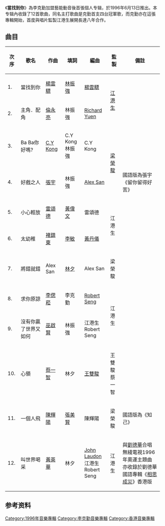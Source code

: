 {{Album infobox | <!-- See Wikipedia:WikiProject_Albums -->
|  Name        = 當找到你
|  Type        = 專輯
|  Artist      = [[李克勤|李克勤]]
|  Cover       = 
|  Background  = 
|  Released    = 1996年6月13日
|  Recorded    = 1996年3月
|  Genre       = 粵語流行
|  Length      = 
|  Label       = [[藝能動音|藝能動音]]
|  Number      =
|  Producer    =
|  Reviews     = 
|  Last album  = [[三次元空間|三次元空間]]<br />（1996年）
|  This album  = 當找到你（1996年6月13日）
|  Next album  = [[尋最|尋最]]<br />（1996年11月30日）
}}
《'''當找到你'''》為李克勤加盟藝能動音後首張個人专辑，於1996年6月13日推出。本专辑內收錄了12首歌曲，同名主打歌曲是克勤首支四台冠軍歌，而克勤亦在這張專輯開始，首度與唱片監製江港生展開長達八年合作。

==曲目==
{| class="wikitable" width="100%"
|-
!次序
!歌名
!作曲
!填詞
!編曲
!監製
!備註
|-
| 1. || 當找到你 || [[楊雲驃|楊雲驃]] || [[林振強|林振強]] || [[楊雲驃|楊雲驃]] || rowspan="2" |[[江港生|江港生]]  ||    
|-
| 2. || 主角．配角 || [[倫永亮|倫永亮]] || 林振強 || [[袁卓繁|Richard Yuen]] || 
|-
| 3. || Ba Ba你好嗎? || [[江志仁|C.Y Kong]] || C.Y Kong<br>林振強|| C.Y Kong || rowspan="2" |[[梁榮駿|梁榮駿]]  ||
|-
| 4. || 好戲之人 || [[張宇|張宇]] || 林振強 || [[辛偉力|Alex San]] || 國語版為張宇《留你留得好苦》 
|-
| 5. || 小心輕放 || [[雷頌德|雷頌德]] || [[黃偉文|黃偉文]] || 雷頌德 || rowspan="2" |江港生  ||    
|-
| 6. || 太幼稚 || [[褚鎮東|褚鎮東]] || [[李敏|李敏]] || [[黃丹儀|黃丹儀]] || 
|-
| 7. || 將錯就錯 || Alex San || [[林夕|林夕]] || Alex San || 梁榮駿  ||
|-
| 8. || 求你原諒 || [[李偲菘|李偲菘]] || 李克勤 || [[成建南|Robert Seng]] || rowspan="2" |江港生  ||    
|-
| 9. || 沒有你贏了世界又如何 || [[巫啟賢|巫啟賢]] || 林振強 || 江港生<br>Robert Seng || 
|-
|10. || 心領 || [[蔡一智|蔡一智]] || 林夕 || [[王雙駿|王雙駿]] || 王雙駿<br>蔡一智  ||
|-
|11. || 一個人飛 || [[陳輝陽|陳輝陽]] || [[張美賢|張美賢]] || 陳輝陽 || 梁榮駿  || 國語版為《知己》
|-
|12. || 叫世界喝采 || [[黃英華|黃英華]] || 林夕 || [[劉諾生|John Laudon]]<br>江港生<br>Robert Seng || 江港生  ||與[[劉德華|劉德華]]合唱<br>無綫電視1996年奧運主題曲<br>亦收錄於劉德華國語專輯《[[相思成災|相思成災]]》香港版 
|}

== 参考资料 ==
{{reflist}}
{{李克勤}}
[[Category:1996年音樂專輯|Category:1996年音樂專輯]]
[[Category:李克勤音樂專輯|Category:李克勤音樂專輯]]
[[Category:香港音樂專輯|Category:香港音樂專輯]]